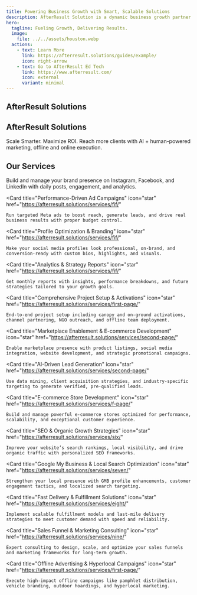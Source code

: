 ```yaml
---
title: Powering Business Growth with Smart, Scalable Solutions
description: AfterResult Solution is a dynamic business growth partner specializing in lead generation, digital marketing, and brand development. We help businesses—big or small—connect with their target audience through strategic online and offline marketing solutions designed to deliver measurable results. Our expertise spans from social media management and SEO to targeted campaigns that boost visibility, engagement, and conversions. At AfterResult Solution, we are committed to driving real impact for our clients by transforming prospects into loyal customers, helping brands grow sustainably in a competitive market.
hero:
  tagline: Fueling Growth, Delivering Results.
  image:
    file: ../../assets/houston.webp
  actions:
    - text: Learn More
      link: https://afterresult.solutions/guides/example/
      icon: right-arrow
    - text: Go to AfterResult Ed Tech
      link: https://www.afterresult.com/
      icon: external
      variant: minimal
---
```



## AfterResult Solutions

<section class="hero">
  <h1>AfterResult Solutions</h1>
  <p>Scale Smarter. Maximize ROI. Reach more clients with AI + human-powered marketing, offline and online execution.</p>
</section>


## Our Services

<CardGrid stagger>
  <Card 
    title="Social Media Marketing & Management" 
    icon="star" 
    href="https://afterresult.solutions/services/fif/"
  >
    Build and manage your brand presence on Instagram, Facebook, and LinkedIn with daily posts, engagement, and analytics.
  </Card>

  <Card 
    title="Performance-Driven Ad Campaigns" 
    icon="star" 
    href="https://afterresult.solutions/services/fif/"
  >
    Run targeted Meta ads to boost reach, generate leads, and drive real business results with proper budget control.
  </Card>

  <Card 
    title="Profile Optimization & Branding" 
    icon="star" 
    href="https://afterresult.solutions/services/fif/"
  >
    Make your social media profiles look professional, on-brand, and conversion-ready with custom bios, highlights, and visuals.
  </Card>

  <Card 
    title="Analytics & Strategy Reports" 
    icon="star" 
    href="https://afterresult.solutions/services/fif/"
  >
    Get monthly reports with insights, performance breakdowns, and future strategies tailored to your growth goals.
  </Card>

  <Card 
    title="Comprehensive Project Setup & Activations" 
    icon="star" 
    href="https://afterresult.solutions/services/first-page/"
  >
    End-to-end project setup including canopy and on-ground activations, channel partnering, NGO outreach, and offline team deployment.
  </Card>

  <Card 
    title="Marketplace Enablement & E-commerce Development" 
    icon="star" 
    href="https://afterresult.solutions/services/second-page/"
  >
    Enable marketplace presence with product listings, social media integration, website development, and strategic promotional campaigns.
  </Card>

  <Card 
    title="AI-Driven Lead Generation" 
    icon="star" 
    href="https://afterresult.solutions/services/second-page/"
  >
    Use data mining, client acquisition strategies, and industry-specific targeting to generate verified, pre-qualified leads.
  </Card>

  <Card 
    title="E-commerce Store Development" 
    icon="star" 
    href="https://afterresult.solutions/services/f-page/"
  >
    Build and manage powerful e-commerce stores optimized for performance, scalability, and exceptional customer experience.
  </Card>

  <Card 
    title="SEO & Organic Growth Strategies" 
    icon="star" 
    href="https://afterresult.solutions/services/six/"
  >
    Improve your website’s search rankings, local visibility, and drive organic traffic with personalized SEO frameworks.
  </Card>

  <Card 
    title="Google My Business & Local Search Optimization" 
    icon="star" 
    href="https://afterresult.solutions/services/seven/"
  >
    Strengthen your local presence with GMB profile enhancements, customer engagement tactics, and localized search targeting.
  </Card>

  <Card 
    title="Fast Delivery & Fulfillment Solutions" 
    icon="star" 
    href="https://afterresult.solutions/services/eight/"
  >
    Implement scalable fulfillment models and last-mile delivery strategies to meet customer demand with speed and reliability.
  </Card>

  <Card 
    title="Sales Funnel & Marketing Consulting" 
    icon="star" 
    href="https://afterresult.solutions/services/nine/"
  >
    Expert consulting to design, scale, and optimize your sales funnels and marketing frameworks for long-term growth.
  </Card>

  <Card 
    title="Offline Advertising & Hyperlocal Campaigns" 
    icon="star" 
    href="https://afterresult.solutions/services/first-page/"
  >
    Execute high-impact offline campaigns like pamphlet distribution, vehicle branding, outdoor hoardings, and hyperlocal marketing.
  </Card>
</CardGrid>

